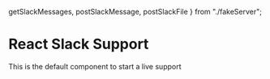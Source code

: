 
  getSlackMessages,
  postSlackMessage,
  postSlackFile
} from "./fakeServer";


<Meta title="ReactSlackSupport/WithQuestion" component={ReactSlackSupport} />

# React Slack Support

This is the default component to start a live support

<Preview>
  <Story name="Standard">
    <div style={{height: '75vh'}}>
        <ReactSlackSupport
          botName={`Tester`}
          userImage={
            "http://www.iconshock.com/img_vista/FLAT/mail/jpg/robot_icon.jpg"
          }
          defaultMessage={
            "Bonjour ! Merci de répondre a quelques questions pour que l'on puisse vous aider du mieux possible"
          }
          defaultAsk={[
            {
              question: "Vous êtes plutôt sel ou plutôt poivre ?",
              answer: ["Sel", "Poivre"]
            },
            {
              question: "Que pensez vous des marathons ?",
              answer: ["Mangouste", "42 €"]
            }
          ]}
          getMessage={getSlackMessages}
          postMessage={postSlackMessage}
          postFile={postSlackFile}
        />
    </div>
  </Story>
</Preview>
